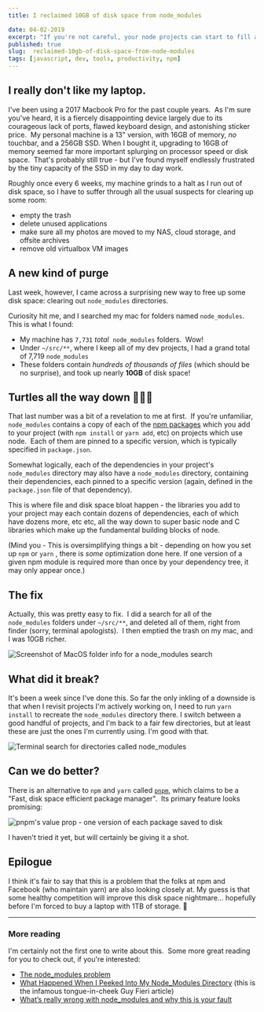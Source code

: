 ```yaml
---
title: I reclaimed 10GB of disk space from node_modules

date: 04-02-2019
excerpt: "If you're not careful, your node projects can start to fill all the spare disk space on your computer. This one weird trick (lol) can help avoid that."
published: true
slug:  reclaimed-10gb-of-disk-space-from-node-modules
tags: [javascript, dev, tools, productivity, npm]
---
```


## I really don't like my laptop.

I've been using a 2017 Macbook Pro for the past couple years.  As I'm sure you've heard, it is a fiercely disappointing device largely due to its courageous lack of ports, flawed keyboard design, and astonishing sticker price.  My personal machine is a 13" version, with 16GB of memory, _no_ touchbar, and a 256GB SSD. When I bought it, upgrading to 16GB of memory seemed far more important splurging on processor speed or disk space.  That's probably still true - but I've found myself endlessly frustrated by the tiny capacity of the SSD in my day to day work.

Roughly once every 6 weeks, my machine grinds to a halt as I run out of disk space, so I have to suffer through all the usual suspects for clearing up some room:

- empty the trash
- delete unused applications
- make sure all my photos are moved to my NAS, cloud storage, and offsite archives
- remove old virtualbox VM images

## A new kind of purge

Last week, however, I came across a surprising new way to free up some disk space: clearing out `node_modules` directories.

Curiosity hit me, and I searched my mac for folders named `node_modules`. This is what I found:

- My machine has `7,731` _total_  `node_modules` folders.  Wow!
- Under `~/src/**`, where I keep all of my dev projects, I had a grand total of 7,719 `node_modules`
- These folders contain _hundreds of thousands of files_ (which should be no surprise), and took up nearly **10GB** of disk space!

## Turtles all the way down 🐢🐢🐢

That last number was a bit of a revelation to me at first.  If you're unfamiliar, `node_modules` contains a copy of each of the [npm packages](https://www.npmjs.com) which you add to your project (with `npm install` or `yarn add`, etc) on projects which use node.  Each of them are pinned to a specific version, which is typically specified in `package.json`.

Somewhat logically, each of the dependencies in your project's `node_modules` directory may also have a `node_modules` directory, containing their dependencies, each pinned to a specific version (again, defined in the `package.json` file of that dependency).

This is where file and disk space bloat happen - the libraries you add to your project may each contain dozens of dependencies, each of which have dozens more, etc etc, all the way down to super basic node and C libraries which make up the fundamental building blocks of node.

(Mind you - This is oversimplifying things a bit - depending on how you set up `npm` or `yarn` , there is _some_ optimization done here. If one version of a given npm module is required more than once by your dependency tree, it may only appear once.)

## The fix

Actually, this was pretty easy to fix.  I did a search for all of the `node_modules` folders under `~/src/**`, and deleted all of them, right from finder (sorry, terminal apologists).  I then emptied the trash on my mac, and I was 10GB richer.

<Image
  publicId="posts/reclaimed-10gb-of-disk-space-from-node-modules/disk-space"
  alt="Screenshot of MacOS folder info for a node_modules search"
  caption="10 GB of space, just for node_modules!"
/>

## What did it break?

It's been a week since I've done this. So far the only inkling of a downside is that when I revisit projects I'm actively working on, I need to run `yarn install` to recreate the `node_modules` directory there. I switch between a good handful of projects, and I'm back to a fair few directories, but at least these are just the ones I'm currently using. I'm good with that.

<Image
  publicId="posts/reclaimed-10gb-of-disk-space-from-node-modules/terminal"
  alt="Terminal search for directories called node_modules"
  caption="A week later, I'm back up to 1209 node\_modules directories"
/>

## Can we do better?

There is an alternative to `npm` and `yarn` called [`pnpm`](https://pnpm.io/), which claims to be a "Fast, disk space efficient package manager".  Its primary feature looks promising:

<Image
  publicId="posts/reclaimed-10gb-of-disk-space-from-node-modules/pnpm"
  alt="pnpm's value prop - one version of each package saved to disk"
  caption="One version of each module sounds great"
/>

I haven't tried it yet, but will certainly be giving it a shot.

## Epilogue 

I think it's fair to say that this is a problem that the folks at npm and Facebook (who maintain yarn) are also looking closely at. My guess is that some healthy competition will improve this disk space nightmare... hopefully before I'm forced to buy a laptop with 1TB of storage. 🥳

---

### More reading

I'm certainly not the first one to write about this.  Some more great reading for you to check out, if you're interested:

- [The node_modules problem](https://dev.to/leoat12/the-nodemodules-problem-29dc)
- [What Happened When I Peeked Into My Node_Modules Directory](https://medium.com/s/silicon-satire/i-peeked-into-my-node-modules-directory-and-you-wont-believe-what-happened-next-b89f63d21558) (this is the infamous tongue-in-cheek Guy Fieri article)
- [What’s really wrong with node_modules and why this is your fault](https://hackernoon.com/whats-really-wrong-with-node-modules-and-why-this-is-your-fault-8ac9fa893823?gi=1ff87c0f83ba)
